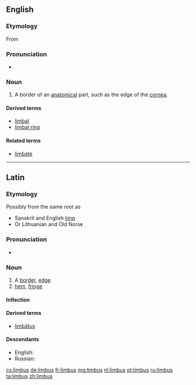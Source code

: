 ==English==

===Etymology===
From {{etyl|la}} {{term|limbus||edge, border|lang=la}}

===Pronunciation===
* {{rhymes|ɪmbəs}}

===Noun===
{{en-noun|limbi}}

# {{medicine|biology}} A border of an [[anatomical]] part, such as the edge of the [[cornea]].

====Derived terms====
* [[limbal]]
* [[limbal ring]]

====Related terms====
* [[limbate]]

----

==Latin==
===Etymology=== 
Possibly from the same {{etyl|ine-pro|la}} root as 
* Sanskrit {{term|लम्बते|tr=lambate||hangs down|lang=sa}} and English [[limp]]
* Or Lithuanian {{term|linta||ribbon|lang=lt}} and Old Norse {{term|linnr||whether|lang=non}}.
===Pronunciation===
* {{a|Classical}} {{IPA|/ˈlim.bus/|lang=la}}

===Noun===
{{la-noun|limbus|limbi|limbī|m|second}}

# A [[border]], [[edge]]
# [[hem]], [[fringe]]

====Inflection====
{{la-decl-2nd|limb}}

====Derived terms====
* [[limbatus|limbātus]]

====Descendants====
* English: {{l|en|limbus}}
* Russian: {{l|ru|лимб}}

[[cs:limbus]]
[[de:limbus]]
[[fr:limbus]]
[[mg:limbus]]
[[nl:limbus]]
[[pt:limbus]]
[[ru:limbus]]
[[ta:limbus]]
[[zh:limbus]]